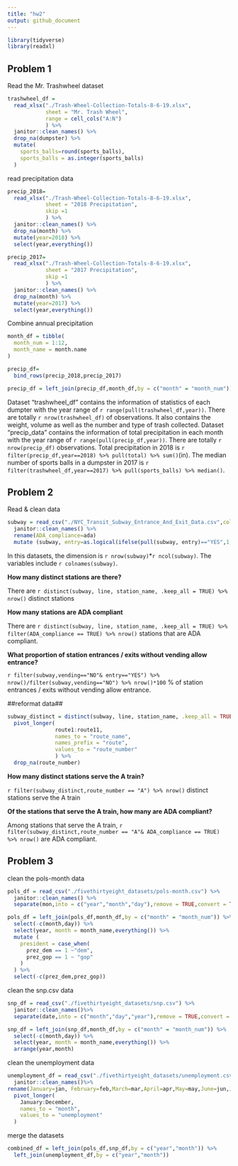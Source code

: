 ```yaml
---
title: "hw2"
output: github_document
---
```



```r
library(tidyverse)
library(readxl)
```

## Problem 1

Read the Mr. Trashwheel dataset

```r
trashwheel_df = 
  read_xlsx("./Trash-Wheel-Collection-Totals-8-6-19.xlsx",
            sheet = "Mr. Trash Wheel",
            range = cell_cols("A:N")
            ) %>% 
  janitor::clean_names() %>% 
  drop_na(dumpster) %>% 
  mutate(
    sports_balls=round(sports_balls),
    sports_balls = as.integer(sports_balls)
  )
```

read precipitation data

```r
precip_2018=
  read_xlsx("./Trash-Wheel-Collection-Totals-8-6-19.xlsx",
            sheet = "2018 Precipitation",
            skip =1
            ) %>% 
  janitor::clean_names() %>% 
  drop_na(month) %>% 
  mutate(year=2018) %>% 
  select(year,everything())

precip_2017=
  read_xlsx("./Trash-Wheel-Collection-Totals-8-6-19.xlsx",
            sheet = "2017 Precipitation",
            skip =1
            ) %>% 
  janitor::clean_names() %>% 
  drop_na(month) %>% 
  mutate(year=2017) %>% 
  select(year,everything())

```

Combine annual precipitation

```r

month_df = tibble(
  month_num = 1:12,
  month_name = month.name
)

precip_df=
  bind_rows(precip_2018,precip_2017)

precip_df = left_join(precip_df,month_df,by = c("month" = "month_num"))
```


Dataset "trashwheel_df" contains the information of statistics of each dumpter with the year range of `r range(pull(trashwheel_df,year))`. There are totally `r nrow(trashwheel_df)` of observations. It also contains the weight, volume as well as the number and type of trash collected. 
Dataset "precip_data" contains the information of total precipitation in each month with the year range of `r range(pull(precip_df,year))`. There are totally `r nrow(precip_df)` observations.
Total precipitation in 2018 is `r filter(precip_df,year==2018) %>% pull(total) %>% sum()`(in).
The median number of sports balls in a dumpster in 2017 is `r filter(trashwheel_df,year==2017) %>% pull(sports_balls) %>% median()`.


## Problem 2

Read & clean data

```r
subway = read_csv("./NYC_Transit_Subway_Entrance_And_Exit_Data.csv",col_types = '-ccnnccccccccccccf-f--l---------') %>% 
  janitor::clean_names() %>% 
  rename(ADA_compliance=ada)
  mutate (subway, entry=as.logical(ifelse(pull(subway, entry)=="YES",1, 0))) 
```

In this datasets, the dimension is `r nrow(subway)`*`r ncol(subway)`. The variables include `r colnames(subway)`.

**How many distinct stations are there?**

There are `r distinct(subway, line, station_name, .keep_all = TRUE) %>% nrow()` distinct stations

**How many stations are ADA compliant**

There are `r distinct(subway, line, station_name, .keep_all = TRUE) %>% filter(ADA_compliance == TRUE) %>% nrow()` stations that are ADA compliant.


**What proportion of station entrances / exits without vending allow entrance?**

`r filter(subway,vending=="NO"& entry=="YES") %>% nrow()/filter(subway,vending=="NO") %>% nrow()*100` % of station entrances / exits without vending allow entrance.


##reformat data##

```r
subway_distinct = distinct(subway, line, station_name, .keep_all = TRUE) %>%  
  pivot_longer(
               route1:route11,
               names_to = "route_name",
               names_prefix = "route",
               values_to = "route_number"
               ) %>% 
  drop_na(route_number)
```

**How many distinct stations serve the A train?**

`r filter(subway_distinct,route_number == "A") %>% nrow()` distinct stations serve the A train

**Of the stations that serve the A train, how many are ADA compliant?**

Among stations that serve the A train, `r filter(subway_distinct,route_number == "A"& ADA_compliance == TRUE) %>% nrow()` are ADA compliant.

## Problem 3

clean the pols-month data
```r
pols_df = read_csv("./fivethirtyeight_datasets/pols-month.csv") %>% 
  janitor::clean_names() %>% 
  separate(mon,into = c("year","month","day"),remove = TRUE,convert = TRUE)

pols_df = left_join(pols_df,month_df,by = c("month" = "month_num")) %>% 
  select(-c(month,day)) %>% 
  select(year, month = month_name,everything()) %>% 
  mutate (
    president = case_when(
      prez_dem == 1 ~"dem",
      prez_gop == 1 ~ "gop"
    )
  ) %>% 
  select(-c(prez_dem,prez_gop))
```

clean the snp.csv data

```r
snp_df = read_csv("./fivethirtyeight_datasets/snp.csv") %>% 
  janitor::clean_names()%>% 
  separate(date,into = c("month","day","year"),remove = TRUE,convert = TRUE)

snp_df = left_join(snp_df,month_df,by = c("month" = "month_num")) %>% 
  select(-c(month,day)) %>% 
  select(year, month = month_name,everything()) %>% 
  arrange(year,month)
```

clean the unemployment data

```r
unemployment_df = read_csv("./fivethirtyeight_datasets/unemployment.csv") %>% 
  janitor::clean_names()%>% 
rename(January=jan, February=feb,March=mar,April=apr,May=may,June=jun,July=jul,August=aug,September=sep,October=oct,November=nov,December=dec) %>% 
  pivot_longer(
    January:December,
    names_to = "month",
    values_to = "unemployment"
  )
```

merge the datasets

```r
combined_df = left_join(pols_df,snp_df,by = c("year","month")) %>% 
  left_join(unemployment_df,by = c("year","month"))

```

